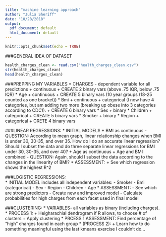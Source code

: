```yaml
---
title: "machine learning approach"
author: "Julia Sheriff"
date: "10/28/2018"
output:
  pdf_document: default
  html_document: default
---
```


```r
knitr::opts_chunk$set(echo = TRUE)
```

###GENERAL IDEA OF DATASET

```r
health_charges_clean <- read.csv("health_charges_clean.csv")
str(health_charges_clean)
head(health_charges_clean)
```

###PREPPING MY VARIABLES
* CHARGES - dependent variable for all predictions
    + continuous
    + CREATE 2 binary vars (above .75 IQR, below .75 IQR)
* Age
    + continuous
    + CREATE 5 binary vars (10 year groups (18-25 counted as one bracket))
* Bmi 
    + continuous
    + categorical (I now have 4 categories, but am adding two more (breaking up obese into 3 categories according to CDC)).
    + CREATE 6 binary vars 
* Sex 
    + binary
* Children 
    + categorical
    + CREATE 5 binary vars 
* Smoker 
    + binary 
* Region 
    + categorical
    + CRETE 4 binary vars 
    
###LINEAR REGRESSIONS:
* INITIAL MODELS
    + BMI as continuous
      - QUESTION: According to mean graph, linear relationship changes when BMI is under 30, 30-35, and over 35. How do I do an accurate linear regression? Should I subset the data and do three separate linear regressions for BMI under 30, 30-35, and over 40? 
    + Age as continuous
    + Age and BMI combined
      - QUESTION: Again, should I subset the data according to the changes in the linearity of BMI?
* ASSESSMENT: 
    + See which regression shows the highest R^2 

###LOGISTIC REGRESSIONS:   
* INITIAL MODEL includes all independent variables:
    - Smoker
    - Bmi (categorical)
    - Sex
    - Region
    - Children
    - Age
* ASSESSMENT: 
    - See which are strong predictors
    - Create new and improved model 
    - Calculate probabilities for high charges from each facet used in final model
    
###CLUSTERING:
* VARIABLES- all variables as binary (including charges). 
* PROCESS 1: 
    + Heigharachial dendrogram if R allows, to choose # of clusters
    + Apply clustering
* PRCESS 1 ASSESSMENT: Find percentage of "high" charges found in each group 
* (PROCESS 2): 
    + Learn how to do something meaningful using the last kmeans exercise I couldn't do...
